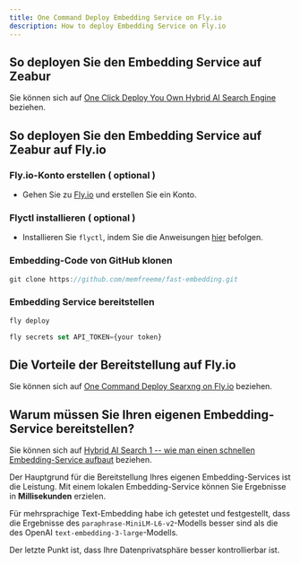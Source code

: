 ```yaml
---
title: One Command Deploy Embedding Service on Fly.io
description: How to deploy Embedding Service on Fly.io
---
```


## So deployen Sie den Embedding Service auf Zeabur

Sie können sich auf [One Click Deploy You Own Hybrid AI Search Engine](/docs/one-click-deploy-ai-search) beziehen.

## So deployen Sie den Embedding Service auf Zeabur auf Fly.io

<Steps>

### Fly.io-Konto erstellen ( optional )

-   Gehen Sie zu [Fly.io](https://fly.io) und erstellen Sie ein Konto.

### Flyctl installieren ( optional )

-   Installieren Sie `flyctl`, indem Sie die Anweisungen [hier](https://fly.io/docs/flyctl/install/) befolgen.

### Embedding-Code von GitHub klonen

```js
git clone https://github.com/memfreeme/fast-embedding.git
```

### Embedding Service bereitstellen

```js
fly deploy

fly secrets set API_TOKEN={your token}
```

</Steps>

## Die Vorteile der Bereitstellung auf Fly.io

Sie können sich auf [One Command Deploy Searxng on Fly.io](/docs/deploy-searxng-fly-io) beziehen.

## Warum müssen Sie Ihren eigenen Embedding-Service bereitstellen?

Sie können sich auf [Hybrid AI Search 1 -- wie man einen schnellen Embedding-Service aufbaut](/blog/fast-local-embedding-service) beziehen.

Der Hauptgrund für die Bereitstellung Ihres eigenen Embedding-Services ist die Leistung. Mit einem lokalen Embedding-Service können Sie Ergebnisse in **Millisekunden** erzielen.

Für mehrsprachige Text-Embedding habe ich getestet und festgestellt, dass die Ergebnisse des `paraphrase-MiniLM-L6-v2`-Modells besser sind als die des OpenAI `text-embedding-3-large`-Modells.

Der letzte Punkt ist, dass Ihre Datenprivatsphäre besser kontrollierbar ist.
